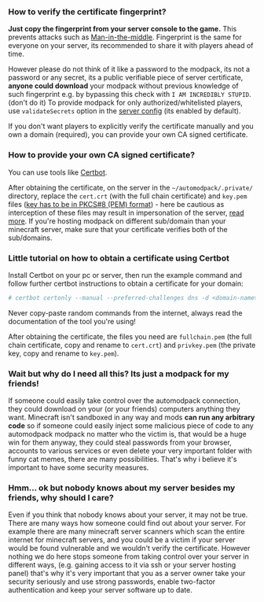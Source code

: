 ### How to verify the certificate fingerprint?
**Just copy the fingerprint from your server console to the game.** This prevents attacks such as [Man-in-the-middle](https://en.wikipedia.org/wiki/Man-in-the-middle_attack). Fingerprint is the same for everyone on your server, its recommended to share it with players ahead of time.

However please do not think of it like a password to the modpack, its not a password or any secret, its a public verifiable piece of server certificate, **anyone could download** your modpack without previous knowledge of such fingerprint e.g. by bypassing this check with `I AM INCREDIBLY STUPID`. (don't do it)
<Callout>
To provide modpack for only authorized/whitelisted players, use `validateSecrets` option in the [server config](../configuration/server-config) (its enabled by default).
</Callout>

If you don't want players to explicitly verify the certificate manually and you own a domain (required), you can provide your own CA signed certificate.

### How to provide your own CA signed certificate?

You can use tools like [Certbot](https://eff-certbot.readthedocs.io/en/stable/install.html).

After obtaining the certificate, on the server in the `~/automodpack/.private/` directory, replace the `cert.crt` (with the full chain certificate) and `key.pem` files ([key has to be in PKCS#8 (PEM) format](https://netty.io/wiki/sslcontextbuilder-and-private-key.html)) - here be cautious as interception of these files may result in impersonation of the server, [read more](https://security.stackexchange.com/a/16694).
If you're hosting modpack on different sub/domain than your minecraft server, make sure that your certificate verifies both of the sub/domains.

### Little tutorial on how to obtain a certificate using Certbot

Install Certbot on your pc or server, then run the example command and follow further certbot instructions to obtain a certificate for your domain:

```bash
# certbot certonly --manual --preferred-challenges dns -d <domain-name>
```
<Callout variant="warning">
Never copy-paste random commands from the internet, always read the documentation of the tool you're using!
</Callout>

After obtaining the certificate, the files you need are `fullchain.pem` (the full chain certificate, copy and rename to `cert.crt`) and `privkey.pem` (the private key, copy and rename to `key.pem`).

### Wait but why do I need all this? Its just a modpack for my friends!

If someone could easily take control over the automodpack connection, they could download on your (or your friends) computers anything they want.
Minecraft isn't sandboxed in any way and mods **can run any arbitrary code** so if someone could easily inject some malicious piece of code to any automodpack modpack no matter who the victim is, that would be a huge win for them anyway, they could steal passwords from your browser, accounts to various services or even delete your very important folder with funny cat memes, there are many possibilities.
That's why i believe it's important to have some security measures.

### Hmm... ok but nobody knows about my server besides my friends, why should I care?

Even if you think that nobody knows about your server, it may not be true. There are many ways how someone could find out about your server.
For example there are many minecraft server scanners which scan the entire internet for minecraft servers, and you could be a victim if your server would be found vulnerable and we wouldn't verify the certificate.
However nothing we do here stops someone from taking control over your server in different ways, (e.g. gaining access to it via ssh or your server hosting panel) that's why it's very important that you as a server owner take your security seriously and use strong passwords, enable two-factor authentication and keep your server software up to date.

